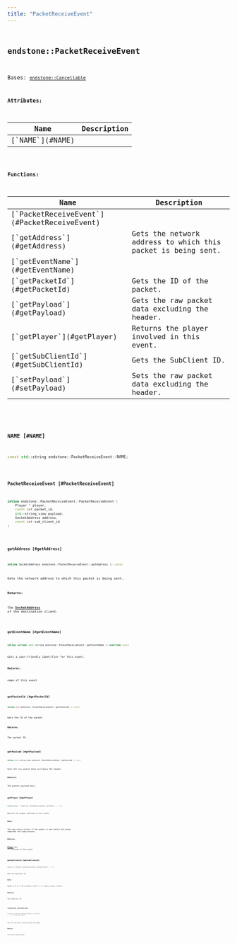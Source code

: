```yaml
---
title: "PacketReceiveEvent"
---
```


## <code className="doc-symbol doc-symbol-class"/> endstone::PacketReceiveEvent

Bases: [`endstone::Cancellable`](classendstone_1_1_cancellable.md)









**Attributes:**

<table>
<thead>
   <tr>
      <th>Name</th>
      <th>Description</th>
   </tr>
</thead>
<tbody>
<tr key="classendstone_1_1_packet_receive_event_1a218801638ce951b0f39ba49d6a99e159">
    <td>[`NAME`](#NAME)</td>
    <td></td>
</tr>
</tbody>
</table>






**Functions:**

<table>
<thead>
   <tr>
      <th>Name</th>
      <th>Description</th>
   </tr>
</thead>
<tbody>
<tr key="classendstone_1_1_packet_receive_event_1aadc6685d7ad9177fb9f9175f58088345">
    <td>[`PacketReceiveEvent`](#PacketReceiveEvent)</td>
    <td></td>
</tr>
<tr key="classendstone_1_1_packet_receive_event_1ab5fe2e62cbedfbe4312c442b1a774b10">
    <td>[`getAddress`](#getAddress)</td>
    <td>Gets the network address to which this packet is being sent.</td>
</tr>
<tr key="classendstone_1_1_packet_receive_event_1ade14c9698e182f8c468ff220fdce7eb3">
    <td>[`getEventName`](#getEventName)</td>
    <td></td>
</tr>
<tr key="classendstone_1_1_packet_receive_event_1a55fbf8774d4f1a7d069e542c685fdd48">
    <td>[`getPacketId`](#getPacketId)</td>
    <td>Gets the ID of the packet.</td>
</tr>
<tr key="classendstone_1_1_packet_receive_event_1a518168db89685906e59159d8fde84006">
    <td>[`getPayload`](#getPayload)</td>
    <td>Gets the raw packet data excluding the header.</td>
</tr>
<tr key="classendstone_1_1_packet_receive_event_1aad07dd636d8b60d143ea65a0d4ed47bc">
    <td>[`getPlayer`](#getPlayer)</td>
    <td>Returns the player involved in this event.</td>
</tr>
<tr key="classendstone_1_1_packet_receive_event_1af975d7e890536043acb7213e7b2e0923">
    <td>[`getSubClientId`](#getSubClientId)</td>
    <td>Gets the SubClient ID.</td>
</tr>
<tr key="classendstone_1_1_packet_receive_event_1a38da3d7aa9ee5431efbf9ef500b1df56">
    <td>[`setPayload`](#setPayload)</td>
    <td>Sets the raw packet data excluding the header.</td>
</tr>
</tbody>
</table>

### <code className="doc-symbol doc-symbol-variable"/> NAME [#NAME]

```cpp
const std::string endstone::PacketReceiveEvent::NAME;
```
### <code className="doc-symbol doc-symbol-function"/> PacketReceiveEvent [#PacketReceiveEvent]

```cpp
inline endstone::PacketReceiveEvent::PacketReceiveEvent (
    Player * player,
    const int packet_id,
    std::string_view payload,
    SocketAddress address,
    const int sub_client_id
) 
```
### <code className="doc-symbol doc-symbol-function"/> getAddress [#getAddress]

```cpp
inline SocketAddress endstone::PacketReceiveEvent::getAddress () const
```

Gets the network address to which this packet is being sent.





**Returns:**

The [**SocketAddress**](classendstone_1_1_socket_address.md) of the destination client. 





        
### <code className="doc-symbol doc-symbol-function"/> getEventName [#getEventName]

```cpp
inline virtual std::string endstone::PacketReceiveEvent::getEventName () override const
```


Gets a user-friendly identifier for this event.




**Returns:**

name of this event 





        
### <code className="doc-symbol doc-symbol-function"/> getPacketId [#getPacketId]

```cpp
inline int endstone::PacketReceiveEvent::getPacketId () const
```

Gets the ID of the packet.





**Returns:**

The packet ID. 





        
### <code className="doc-symbol doc-symbol-function"/> getPayload [#getPayload]

```cpp
inline std::string_view endstone::PacketReceiveEvent::getPayload () const
```

Gets the raw packet data excluding the header.





**Returns:**

The packet payload data. 





        
### <code className="doc-symbol doc-symbol-function"/> getPlayer [#getPlayer]

```cpp
inline Player * endstone::PacketReceiveEvent::getPlayer () const
```

Returns the player involved in this event.





**Note:**

This may return nullptr if the packet is sent before the player completes the login process.




**Returns:**

[**Player**](classendstone_1_1_player.md) who is involved in this event 





        
### <code className="doc-symbol doc-symbol-function"/> getSubClientId [#getSubClientId]

```cpp
inline int endstone::PacketReceiveEvent::getSubClientId () const
```

Gets the SubClient ID.





**Note:**

Range is 0 to 3 (0 = primary client; 1-3 = split-screen clients).




**Returns:**

The SubClient ID. 





        
### <code className="doc-symbol doc-symbol-function"/> setPayload [#setPayload]

```cpp
inline void endstone::PacketReceiveEvent::setPayload (
    std::string_view payload
) 
```

Sets the raw packet data excluding the header.





**Returns:**

The packet payload data. 





        